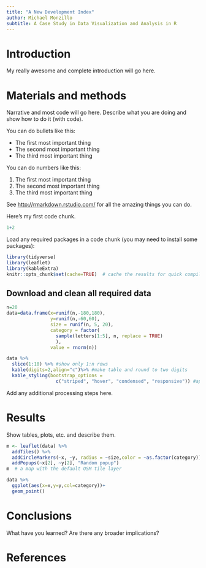 ```yaml
---
title: "A New Development Index"
author: Michael Monzillo
subtitle: A Case Study in Data Visualization and Analysis in R
---
```


# Introduction
My really awesome and complete introduction will go here.  

# Materials and methods

Narrative and most code will go here.  Describe what you are doing and show how to do it (with code).

You can do bullets like this:

* The first most important thing
* The second most important thing
* The third most important thing

You can do numbers like this:

1. The first most important thing
2. The second most important thing
3. The third most important thing

See [http://rmarkdown.rstudio.com/](http://rmarkdown.rstudio.com/) for all the amazing things you can do.


Here's my first code chunk.
```r
1+2
```

Load any required packages in a code chunk (you may need to install some packages):

```r
library(tidyverse)
library(leaflet)
library(kableExtra)
knitr::opts_chunk$set(cache=TRUE)  # cache the results for quick compiling
```

## Download and clean all required data
```r
n=20
data=data.frame(x=runif(n,-180,180),
                y=runif(n,-60,60),
                size = runif(n, 5, 20),
                category = factor(
                  sample(letters[1:5], n, replace = TRUE)
                  ),
                value = rnorm(n))
```

```r
data %>% 
  slice(1:10) %>% #show only 1:n rows
  kable(digits=2,align="c")%>% #make table and round to two digits
  kable_styling(bootstrap_options = 
                  c("striped", "hover", "condensed", "responsive")) #apply other formatting
```

Add any additional processing steps here.

# Results

Show tables, plots, etc. and describe them.

```r
m <- leaflet(data) %>% 
  addTiles() %>% 
  addCircleMarkers(~x, ~y, radius = ~size,color = ~as.factor(category)) %>% 
  addPopups(~x[2], ~y[2], "Random popup")
m  # a map with the default OSM tile layer
```


```r
data %>% 
  ggplot(aes(x=x,y=y,col=category))+
  geom_point()
```

# Conclusions

What have you learned?  Are there any broader implications?

# References
